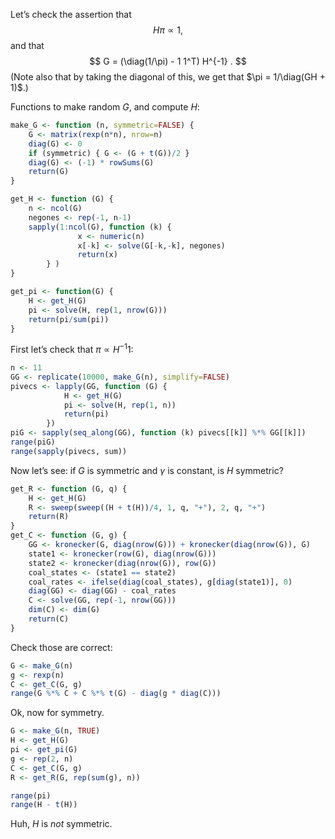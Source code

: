 Let's check the assertion that
$$
    H \pi \propto 1 ,
$$
and that
$$
G = (\diag(1/\pi) - 1 1^T) H^{-1} .
$$
(Note also that by taking the diagonal of this,
we get that $\pi = 1/\diag(GH + 1)$.)

Functions to make random $G$,
and compute $H$:
```r
make_G <- function (n, symmetric=FALSE) {
    G <- matrix(rexp(n*n), nrow=n)
    diag(G) <- 0
    if (symmetric) { G <- (G + t(G))/2 }
    diag(G) <- (-1) * rowSums(G)
    return(G)
}

get_H <- function (G) {
    n <- ncol(G)
    negones <- rep(-1, n-1)
    sapply(1:ncol(G), function (k) {
               x <- numeric(n)
               x[-k] <- solve(G[-k,-k], negones)
               return(x)
        } )
}

get_pi <- function(G) {
    H <- get_H(G)
    pi <- solve(H, rep(1, nrow(G)))
    return(pi/sum(pi))
}
```

First let's check that $\pi \propto H^{-1} 1$:
```r
n <- 11
GG <- replicate(10000, make_G(n), simplify=FALSE)
pivecs <- lapply(GG, function (G) {
            H <- get_H(G)
            pi <- solve(H, rep(1, n))
            return(pi)
        })
piG <- sapply(seq_along(GG), function (k) pivecs[[k]] %*% GG[[k]])
range(piG)
range(sapply(pivecs, sum))
```

Now let's see: if $G$ is symmetric and $\gamma$ is constant,
is $H$ symmetric?
```r
get_R <- function (G, q) {
    H <- get_H(G)
    R <- sweep(sweep((H + t(H))/4, 1, q, "+"), 2, q, "+")
    return(R)
}
get_C <- function (G, g) {
    GG <- kronecker(G, diag(nrow(G))) + kronecker(diag(nrow(G)), G)
    state1 <- kronecker(row(G), diag(nrow(G)))
    state2 <- kronecker(diag(nrow(G)), row(G))
    coal_states <- (state1 == state2)
    coal_rates <- ifelse(diag(coal_states), g[diag(state1)], 0)
    diag(GG) <- diag(GG) - coal_rates
    C <- solve(GG, rep(-1, nrow(GG)))
    dim(C) <- dim(G)
    return(C)
}
```

Check those are correct:
```r
G <- make_G(n)
g <- rexp(n)
C <- get_C(G, g)
range(G %*% C + C %*% t(G) - diag(g * diag(C)))
```

Ok, now for symmetry.
```r
G <- make_G(n, TRUE)
H <- get_H(G)
pi <- get_pi(G)
g <- rep(2, n)
C <- get_C(G, g)
R <- get_R(G, rep(sum(g), n))

range(pi)
range(H - t(H))
```
Huh, $H$ is *not* symmetric.

